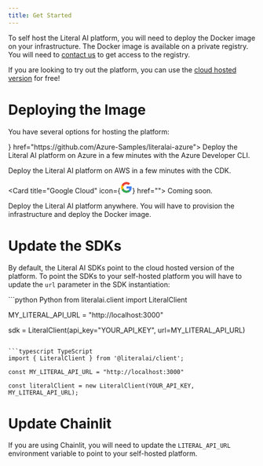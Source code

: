 ```yaml
---
title: Get Started
---
```


To self host the Literal AI platform, you will need to deploy the Docker image on your infrastructure. The Docker image is available on a private registry. You will need to [contact us](https://forms.gle/uyKyZmmpVET95Wbx8) to get access to the registry.

<Tip>If you are looking to try out the platform, you can use the [cloud hosted version](https://cloud.getliteral.ai/) for free!</Tip>

# Deploying the Image

You have several options for hosting the platform:

<CardGroup cols={2}>
<Card
  title="Azure"
  icon={<svg viewBox='0 0 512 512' xmlns='http://www.w3.org/2000/svg' fillRule='evenodd' clipRule='evenodd' strokeLinejoin='round' strokeMiterlimit='2'><g fillRule='nonzero'><path d='M52.091 10.225h40.684L50.541 135.361a6.5 6.5 0 01-6.146 4.412H12.732c-3.553 0-6.477-2.923-6.477-6.476 0-.704.115-1.403.34-2.07L45.944 14.638a6.501 6.501 0 016.147-4.415v.002z' fill='url(#prefix___Linear1)' transform='translate(2.076 1.626) scale(3.37462)'/><path d='M377.371 319.374H159.644c-5.527 0-10.076 4.549-10.076 10.077 0 2.794 1.164 5.466 3.206 7.37l139.901 130.577a21.986 21.986 0 0015.004 5.91H430.96l-53.589-153.934z' fill='#0078d4'/><path d='M52.091 10.225a6.447 6.447 0 00-6.161 4.498L6.644 131.12a6.457 6.457 0 00-.38 2.185c0 3.548 2.92 6.468 6.469 6.468H45.23a6.95 6.95 0 005.328-4.531l7.834-23.089 27.985 26.102a6.622 6.622 0 004.165 1.518h36.395l-15.962-45.615-46.533.011 28.48-83.944H52.091z' fill='url(#prefix___Linear2)' transform='translate(2.076 1.626) scale(3.37462)'/><path d='M104.055 14.631a6.492 6.492 0 00-6.138-4.406H52.575a6.493 6.493 0 016.138 4.406l39.35 116.594c.225.668.34 1.367.34 2.072 0 3.554-2.924 6.478-6.478 6.478h45.344c3.553-.001 6.476-2.925 6.476-6.478 0-.705-.115-1.404-.34-2.072l-39.35-116.594z' fill='url(#prefix___Linear3)' transform='translate(2.076 1.626) scale(3.37462)'/></g><defs><linearGradient id='prefix___Linear1' x1='0' y1='0' x2='1' y2='0' gradientUnits='userSpaceOnUse' gradientTransform='rotate(108.701 26.35 33.911) scale(131.7791)'><stop offset='0' stopColor='#114a8b'/><stop offset='1' stopColor='#0669bc'/></linearGradient><linearGradient id='prefix___Linear2' x1='0' y1='0' x2='1' y2='0' gradientUnits='userSpaceOnUse' gradientTransform='rotate(161.318 33.644 45.587) scale(10.31703)'><stop offset='0' stopOpacity='.3'/><stop offset='.07' stopOpacity='.2'/><stop offset='.32' stopOpacity='.1'/><stop offset='.62' stopOpacity='.05'/><stop offset='1' stopOpacity='0'/></linearGradient><linearGradient id='prefix___Linear3' x1='0' y1='0' x2='1' y2='0' gradientUnits='userSpaceOnUse' gradientTransform='rotate(69.426 25.69 62.036) scale(131.9816)'><stop offset='0' stopColor='#3ccbf4'/><stop offset='1' stopColor='#2892df'/></linearGradient></defs></svg>}
  href="https://github.com/Azure-Samples/literalai-azure">
    Deploy the Literal AI platform on Azure in a few minutes with the Azure Developer CLI.
</Card>

<Card
  title="AWS"
  icon="aws"
  color="#FF9900"
  href="https://github.com/Chainlit/literal-on-aws">
    Deploy the Literal AI platform on AWS in a few minutes with the CDK.
</Card>

<Card
  title="Google Cloud"
  icon={<svg xmlns="http://www.w3.org/2000/svg" height="24" viewBox="0 0 24 24" width="24"><path d="M22.56 12.25c0-.78-.07-1.53-.2-2.25H12v4.26h5.92c-.26 1.37-1.04 2.53-2.21 3.31v2.77h3.57c2.08-1.92 3.28-4.74 3.28-8.09z" fill="#4285F4"/><path d="M12 23c2.97 0 5.46-.98 7.28-2.66l-3.57-2.77c-.98.66-2.23 1.06-3.71 1.06-2.86 0-5.29-1.93-6.16-4.53H2.18v2.84C3.99 20.53 7.7 23 12 23z" fill="#34A853"/><path d="M5.84 14.09c-.22-.66-.35-1.36-.35-2.09s.13-1.43.35-2.09V7.07H2.18C1.43 8.55 1 10.22 1 12s.43 3.45 1.18 4.93l2.85-2.22.81-.62z" fill="#FBBC05"/><path d="M12 5.38c1.62 0 3.06.56 4.21 1.64l3.15-3.15C17.45 2.09 14.97 1 12 1 7.7 1 3.99 3.47 2.18 7.07l3.66 2.84c.87-2.6 3.3-4.53 6.16-4.53z" fill="#EA4335"/><path d="M1 1h22v22H1z" fill="none"/></svg>}
  href="">
    Coming soon.
</Card>

  <Card
  title="Manual Deployment"
  icon="docker"
  color="#0285c7"
  href="/self-hosting/deployment">
  Deploy the Literal AI platform anywhere. You will have to provision the infrastructure and deploy the Docker image.
</Card>
</CardGroup>

# Update the SDKs

By default, the Literal AI SDKs point to the cloud hosted version of the platform. To point the SDKs to your self-hosted platform you will have to update the `url` parameter in the SDK instantiation:

<CodeGroup>
```python Python
from literalai.client import LiteralClient

MY_LITERAL_API_URL = "http://localhost:3000"

sdk = LiteralClient(api_key="YOUR_API_KEY", url=MY_LITERAL_API_URL)
```

```typescript TypeScript
import { LiteralClient } from '@literalai/client';

const MY_LITERAL_API_URL = "http://localhost:3000"

const literalClient = new LiteralClient(YOUR_API_KEY, MY_LITERAL_API_URL);
```
</CodeGroup>

# Update Chainlit

If you are using Chainlit, you will need to update the `LITERAL_API_URL` environment variable to point to your self-hosted platform.
